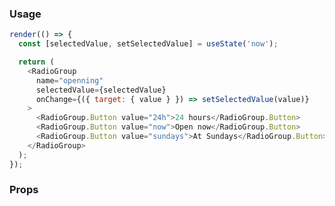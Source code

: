 ### Usage

```javascript state
render(() => {
  const [selectedValue, setSelectedValue] = useState('now');

  return (
    <RadioGroup
      name="openning"
      selectedValue={selectedValue}
      onChange={({ target: { value } }) => setSelectedValue(value)}
    >
      <RadioGroup.Button value="24h">24 hours</RadioGroup.Button>
      <RadioGroup.Button value="now">Open now</RadioGroup.Button>
      <RadioGroup.Button value="sundays">At Sundays</RadioGroup.Button>
    </RadioGroup>
  );
});
```

### Props

<PropsTable component="RadioGroup" platform="web" />
